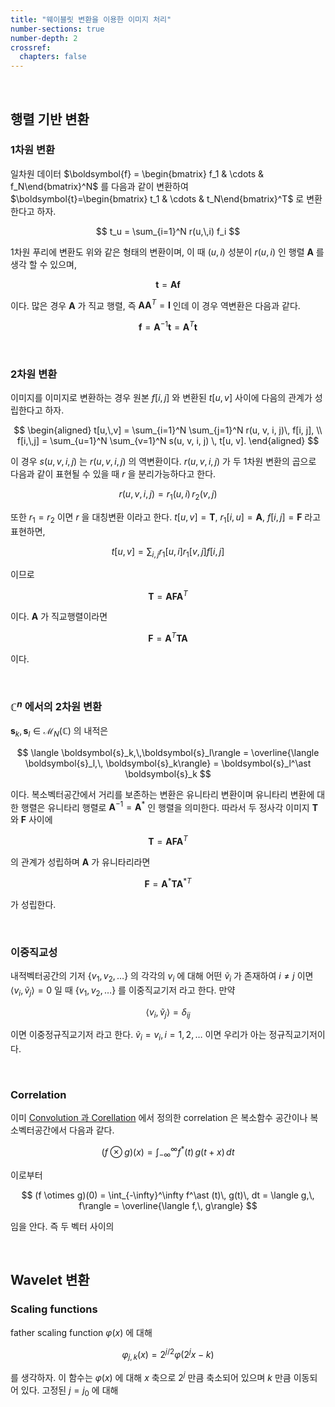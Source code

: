 ```yaml
---
title: "웨이블릿 변환을 이용한 이미지 처리"
number-sections: true
number-depth: 2
crossref:
  chapters: false
---
```



</br>

## 행렬 기반 변환

### 1차원 변환

일차원 데이터 $\boldsymbol{f} = \begin{bmatrix} f_1 & \cdots & f_N\end{bmatrix}^N$ 를 다음과 같이 변환하여 $\boldsymbol{t}=\begin{bmatrix} t_1 & \cdots & t_N\end{bmatrix}^T$ 로 변환한다고 하자.

$$
t_u = \sum_{i=1}^N r(u,\,i) f_i
$$

1차원 푸리에 변환도 위와 같은 형태의 변환이며, 이 때 $(u,\,i)$ 성분이 $r(u,\,i)$ 인 행렬 $\boldsymbol{A}$ 를 생각 할 수 있으며,

$$
\boldsymbol{t}=\boldsymbol{Af}
$$

이다. 많은 경우 $\boldsymbol{A}$ 가 직교 행렬, 즉 $\boldsymbol{AA}^T=\boldsymbol{I}$ 인데 이 경우 역변환은 다음과 같다.

$$
\boldsymbol{f} = \boldsymbol{A}^{-1}\boldsymbol{t} = \boldsymbol{A}^T\boldsymbol{t}
$$

</br>

### 2차원 변환

이미지를 이미지로 변환하는 경우 원본 $f[i,\,j]$ 와 변환된 $t[u,\,v]$ 사이에 다음의 관계가 성립한다고 하자.

$$
\begin{aligned}
t[u,\,v] = \sum_{i=1}^N \sum_{j=1}^N r(u, v, i, j)\,  f[i, j], \\
f[i,\,j] = \sum_{u=1}^N \sum_{v=1}^N s(u, v, i, j) \, t[u, v].
\end{aligned}
$$


이 경우 $s(u, v, i, j)$ 는 $r(u, v, i, j)$ 의 역변환이다. $r(u, v, i, j)$ 가 두 1차원 변환의 곱으로 다음과 같이 표현될 수 있을 때 $r$ 을 분리가능하다고 한다.

$$
r(u, v, i, j) = r_1(u, i)\, r_2(v, j)
$$

또한 $r_1=r_2$ 이면 $r$ 을 대칭변환 이라고 한다. $t[u,\,v]=\boldsymbol{T}$, $r_1[i, u]=\boldsymbol{A}$, $f[i,\,j]=\boldsymbol{F}$ 라고 표현하면, 

$$
t[u,\,v] = \sum_{i, j} r_1[u, i] r_1[v, j] f[i, j]
$$

이므로 

$$
\boldsymbol{T}=\boldsymbol{AFA}^T
$$

이다. $\boldsymbol{A}$ 가 직교행렬이라면

$$
\boldsymbol{F} = \boldsymbol{A}^T\boldsymbol{TA} 
$$

이다. 

</br>

### $\mathbb{C}^n$ 에서의 2차원 변환

$\boldsymbol{s}_k,\,\boldsymbol{s}_l\in \mathcal{M}_{N}(\mathbb{C})$ 의 내적은

$$
\langle \boldsymbol{s}_k,\,\boldsymbol{s}_l\rangle = \overline{\langle \boldsymbol{s}_l,\, \boldsymbol{s}_k\rangle} = \boldsymbol{s}_l^\ast \boldsymbol{s}_k
$$

이다. 복소벡터공간에서 거리를 보존하는 변환은 유니타리 변환이며 유니타리 변환에 대한 행렬은 유니타리 행렬로 $\boldsymbol{A}^{-1} = \boldsymbol{A}^\ast$ 인 행렬을 의미한다. 따라서 두 정사각 이미지 $\boldsymbol{T}$ 와 $\boldsymbol{F}$ 사이에

$$
\boldsymbol{T}= \boldsymbol{AFA}^T
$$

의 관계가 성립하며 $\boldsymbol{A}$ 가 유니타리라면

$$
\boldsymbol{F} = \boldsymbol{A}^{\ast} \boldsymbol{TA}^{\ast T}
$$

가 성립한다.


</br>

### 이중직교성

내적벡터공간의 기저 $\{v_1,\, v_2,\ldots\}$ 의 각각의 $v_i$ 에 대해 어떤 $\widetilde{v}_i$ 가 존재하여 $i\ne j$ 이면 $\langle v_i,\, \widetilde{v}_j\rangle = 0$ 일 때 $\{v_1,\,v_2,\ldots\}$ 를 이중직교기저 라고 한다. 만약

$$
\langle v_i,\, \widetilde{v}_j\rangle = \delta_{ij}
$$

이면 이중정규직교기저 라고 한다. $\widetilde{v}_i = v_i,\, i=1,\,2,\ldots$ 이면 우리가 아는 정규직교기저이다.

</br>

### Correlation

이미 [Convolution 과 Corellation](introduction_to_signal_processing.qmd#sec-image_convolution_correlation) 에서 정의한 correlation 은 복소함수 공간이나 복소벡터공간에서 다음과 같다.

$$
(f \otimes g)(x) = \int_{-\infty}^\infty f^\ast (t)\, g(t+x)\, dt
$$

이로부터

$$
(f \otimes g)(0) = \int_{-\infty}^\infty f^\ast (t)\, g(t)\, dt = \langle g,\, f\rangle = \overline{\langle f,\, g\rangle}
$$

임을 안다. 즉 두 벡터 사이의 

</br>

## Wavelet 변환

### Scaling functions

father scaling function $\varphi(x)$ 에 대해

$$
\varphi_{j,\,k} (x) = 2^{j/2} \varphi(2^j x-k)
$$

를 생각하자. 이 함수는 $\varphi(x)$ 에 대해 $x$ 축으로 $2^j$ 만큼 축소되어 있으며 $k$ 만큼 이동되어 있다. 고정된 $j=j_0$ 에 대해 
